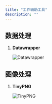 ```yaml
---
title: "工作辅助工具"
description: ""
---
```



## 数据处理

1. **Datawrapper**

    <LinkCard
      title="Datawrapper"
      description="Datawrapper Create beautiful interactive charts for free."
      href="https://www.datawrapper.de/charts"
    />

    ![Datawrapper](../../../assets/utility-assets/datawrapper.png)

## 图像处理

1. **TinyPNG**

    <LinkCard
      title="TinyPNG"
      description="Smart WebP, PNG and JPEG Compression for Faster Websites."
      href="https://tinypng.com/"
    />

    ![TinyPNG](../../../assets/utility-assets/tinypng.webp)